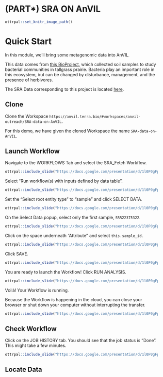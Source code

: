 # (PART\*) SRA ON AnVIL {-}


```r
ottrpal::set_knitr_image_path()
```

# Quick Start

In this module, we'll bring some metagenomic data into AnVIL.

This data comes from [this BioProject](https://www.ncbi.nlm.nih.gov/bioproject/PRJNA904247), which collected soil samples to study bacterial communities in tallgrass prairie. Bacteria play an important role in this ecosystem, but can be changed by disturbance, management, and the presence of herbivores.

The SRA Data corresponding to this project is located [here](https://www.ncbi.nlm.nih.gov/Traces/study/?acc=SRP409181&o=acc_s%3Aa).

## Clone

Clone the Workspace `https://anvil.terra.bio/#workspaces/anvil-outreach/SRA-data-on-AnVIL`.

For this demo, we have given the cloned Workspace the name `SRA-data-on-AnVIL`.

## Launch Workflow

Navigate to the WORKFLOWS Tab and select the SRA_Fetch Workflow.

```r
ottrpal::include_slide("https://docs.google.com/presentation/d/1l0P0gFpsPkYG7blqJ_5JyYYlztJFZDD39CnIB4svrY8/edit#slide=id.g1f25a933000_0_0")
```

Select "Run workflow(s) with inputs defined by data table".

```r
ottrpal::include_slide("https://docs.google.com/presentation/d/1l0P0gFpsPkYG7blqJ_5JyYYlztJFZDD39CnIB4svrY8/edit#slide=id.g1f25a933000_0_10")
```

Set the "Select root entity type" to "sample" and click SELECT DATA.

```r
ottrpal::include_slide("https://docs.google.com/presentation/d/1l0P0gFpsPkYG7blqJ_5JyYYlztJFZDD39CnIB4svrY8/edit#slide=id.g208af248fb0_0_0")
```

On the Select Data popup, select only the first sample, `SRR22375322`.

```r
ottrpal::include_slide("https://docs.google.com/presentation/d/1l0P0gFpsPkYG7blqJ_5JyYYlztJFZDD39CnIB4svrY8/edit#slide=id.g208af248fb0_0_8")
```

Click on the space underneath "Attribute" and select `this.sample_id`.

```r
ottrpal::include_slide("https://docs.google.com/presentation/d/1l0P0gFpsPkYG7blqJ_5JyYYlztJFZDD39CnIB4svrY8/edit#slide=id.g208af248fb0_0_17")
```

Click SAVE.

```r
ottrpal::include_slide("https://docs.google.com/presentation/d/1l0P0gFpsPkYG7blqJ_5JyYYlztJFZDD39CnIB4svrY8/edit#slide=id.g208af248fb0_0_26")
```

You are ready to launch the Workflow! Click RUN ANALYSIS.

```r
ottrpal::include_slide("https://docs.google.com/presentation/d/1l0P0gFpsPkYG7blqJ_5JyYYlztJFZDD39CnIB4svrY8/edit#slide=id.g208af248fb0_0_34")
```

Voilà! Your Workflow is running. 

::: {.notice}
Because the Workflow is happening in the cloud, you can close your browser or shut down your computer without interrupting the transfer.
:::

```r
ottrpal::include_slide("https://docs.google.com/presentation/d/1l0P0gFpsPkYG7blqJ_5JyYYlztJFZDD39CnIB4svrY8/edit#slide=id.g208af248fb0_0_42")
```

## Check Workflow

Click on the JOB HISTORY tab. You should see that the job status is "Done". This might take a few minutes.

```r
ottrpal::include_slide("https://docs.google.com/presentation/d/1l0P0gFpsPkYG7blqJ_5JyYYlztJFZDD39CnIB4svrY8/edit#slide=id.g208af248fb0_0_50")
```

## Locate Data



